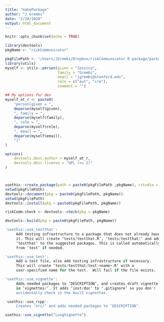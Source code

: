 ```yaml
---
title: "makePackage"
author: "J Grembi"
date: "2/28/2020"
output: html_document
---
```


```r
knitr::opts_chunk$set(echo = TRUE)
```

```r
library(devtools)
pkgName <- "riskCommunicator"

pkgFilePath <- "/Users/JGrembi/Dropbox/riskCommunicator R package/package/"
library(utils)
myself <- utils::person(given = "Jessica",
                        family = "Grembi",
                        email = "jgrembi@stanford.edu",
                        role = c("aut", "cre"),
                        comment = "")

## My options for dev
myself_at_r <- paste0(
    "person(given = ",
    deparse(myself$given),
    ", family = ",
    deparse(myself$family),
    ", role = ",
    deparse(myself$role),
    ", email = ",
    deparse(myself$email),
    ")"
)

options(
    devtools.desc.author = myself_at_r,
    devtools.desc.license = "GPL (>= 2)"
)



usethis::create_package(path = paste0(pkgFilePath ,pkgName), rstudio = F)
setwd(pkgFilePath)
devtools::document(pkg = paste0(pkgFilePath, pkgName))
setwd(pkgFilePath)
devtools::install(pkg = paste0(pkgFilePath, pkgName))

riskComm.check <- devtools::check(pkg = pkgName)

devtools::build(pkg = paste0(pkgFilePath, pkgName))
```


```r
'usethis::use_testthat':
     Add testing infrastructure to a package that does not already have
     it. This will create ‘tests/testthat.R’, ‘tests/testthat/’ and add
     ‘testthat’ to the suggested packages. This is called automatically
     from ‘test’ if needed.

'usethis::use_test':
     Add a test file, also add testing infrastructure if necessary.
     This will create ‘tests/testthat/test-<name>.R’ with a
     user-specified name for the test.  Will fail if the file exists.

'usethis::use_vignette':
     Adds needed packages to ‘DESCRIPTION’, and creates draft vignette
     in ‘vignettes/’. It adds ‘inst/doc’ to ‘.gitignore’ so you don't
     accidentally check in the built vignettes.

'usethis::use_rcpp':
     Creates ‘src/’ and adds needed packages to ‘DESCRIPTION’.
```

```r
usethis::use_vignette("LongVignette")
```

